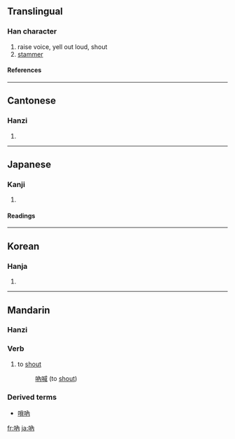{{see|呐}}

==Translingual==
===Han character===
{{Han char|rn=30|rad=口|as=04|sn=7|four=6402<sub>7</sub>|canj=口人月 (ROB)}}
# raise voice, yell out loud, shout
# [[stammer]]
====References====
{{Han ref|kx=0179.100|dkj=03370|dj=0397.040|hdz=10588.140|uh=5436|ud=21558|bh=A76F|bd=42863}}
----
==Cantonese==
===Hanzi===
{{yue-hanzi|jyut=|y=naap6, neut6}}
# {{defn|Cantonese}}
----
==Japanese==
===Kanji===
{{ja-kanji|grade=|rs=口04}}
# {{defn|Japanese}} 
====Readings====
{{ja-readings|on=[[とつ]] (totsu), [[どつ]] (dotsu)|kun=[[どもる]] (domoru)}}
----
==Korean==
===Hanja===
{{ko-hanja|hangeul=[[눌]], [[열]]|rv=nul, yeol|mr=nul, yŏl}}
# {{defn|Korean}}
----
==Mandarin==
===Hanzi===
{{cmn-hanzi|sim=呐|pin=[[nà]] ([[na4]])|wg=*<sup>4</sup>}}

===Verb===
{{cmn-verb|t|pin=nà|pint=na4|tra=吶|sim=呐|rs=口04}}

# {{literary|lang=zh-tw|skey=口04}} to [[shout]]
#: [[吶喊]] (to [[shout]])

===Derived terms===
*[[嗩吶]]

[[fr:吶]]
[[ja:吶]]